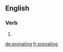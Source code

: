==English==

===Verb===
{{head|en}}

# {{present participle of|pronate}}

[[de:pronating]]
[[fr:pronating]]